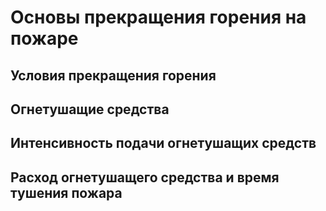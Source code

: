 # Основы прекращения горения на пожаре {#osnovy-prekrasheniya-goreniya-na-pozhare}

## Условия прекращения горения

## Огнетушащие средства

## Интенсивность подачи огнетушащих средств

## Расход огнетушащего средства и время тушения пожара
